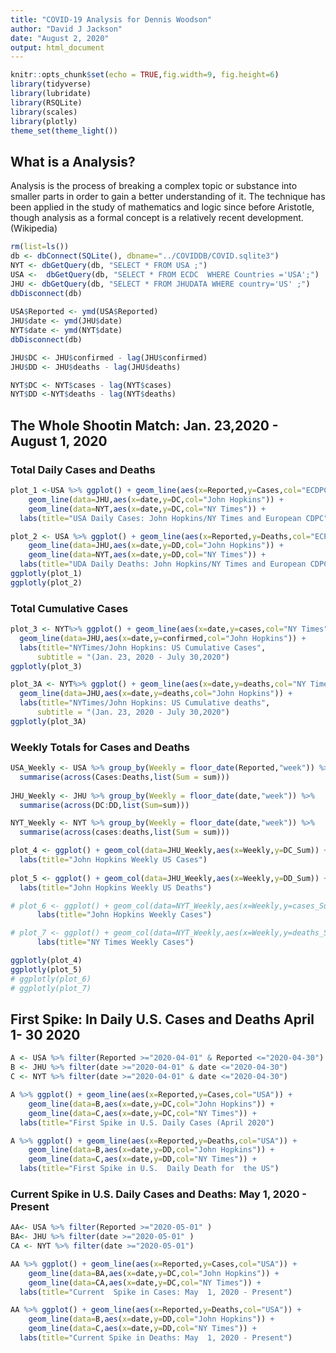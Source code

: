 ```yaml
---
title: "COVID-19 Analysis for Dennis Woodson"
author: "David J Jackson"
date: "August 2, 2020"
output: html_document
---
```


```r
knitr::opts_chunk$set(echo = TRUE,fig.width=9, fig.height=6)
library(tidyverse)
library(lubridate)
library(RSQLite)
library(scales)
library(plotly)
theme_set(theme_light())
```

## What is a Analysis?

Analysis is the process of breaking a complex topic or substance into smaller parts in order to gain a better understanding of it. The technique has been applied in the study of mathematics and logic since before Aristotle, though analysis as a formal concept is a relatively recent development.(Wikipedia)

```r
rm(list=ls())
db <- dbConnect(SQLite(), dbname="../COVIDDB/COVID.sqlite3")
NYT <- dbGetQuery(db, "SELECT * FROM USA ;")
USA <-  dbGetQuery(db, "SELECT * FROM ECDC  WHERE Countries ='USA';")
JHU <- dbGetQuery(db, "SELECT * FROM JHUDATA WHERE country='US' ;")
dbDisconnect(db)
 
USA$Reported <- ymd(USA$Reported)
JHU$date <- ymd(JHU$date)
NYT$date <- ymd(NYT$date)
dbDisconnect(db)
```
```r
JHU$DC <- JHU$confirmed - lag(JHU$confirmed)
JHU$DD <- JHU$deaths - lag(JHU$deaths)

NYT$DC <- NYT$cases - lag(NYT$cases)
NYT$DD <-NYT$deaths - lag(NYT$deaths)
```

## The Whole Shootin Match: Jan. 23,2020 - August 1, 2020
### Total Daily Cases and Deaths

```r
plot_1 <-USA %>% ggplot() + geom_line(aes(x=Reported,y=Cases,col="ECDPC")) +
    geom_line(data=JHU,aes(x=date,y=DC,col="John Hopkins")) +
    geom_line(data=NYT,aes(x=date,y=DC,col="NY Times")) +
  labs(title="USA Daily Cases: John Hopkins/NY Times and European CDPC")

plot_2 <- USA %>% ggplot() + geom_line(aes(x=Reported,y=Deaths,col="ECPDC")) +
    geom_line(data=JHU,aes(x=date,y=DD,col="John Hopkins")) +
    geom_line(data=NYT,aes(x=date,y=DD,col="NY Times")) +
  labs(title="UDA Daily Deaths: John Hopkins/NY Times and European CDPC")
ggplotly(plot_1)
ggplotly(plot_2)
```

### Total Cumulative Cases

```r
plot_3 <- NYT%>% ggplot() + geom_line(aes(x=date,y=cases,col="NY Times")) +
  geom_line(data=JHU,aes(x=date,y=confirmed,col="John Hopkins")) +
  labs(title="NYTimes/John Hopkins: US Cumulative Cases",
      subtitle = "(Jan. 23, 2020 - July 30,2020")
ggplotly(plot_3)

plot_3A <- NYT%>% ggplot() + geom_line(aes(x=date,y=deaths,col="NY Times")) +
  geom_line(data=JHU,aes(x=date,y=deaths,col="John Hopkins")) +
  labs(title="NYTimes/John Hopkins: US Cumulative deaths",
      subtitle = "(Jan. 23, 2020 - July 30,2020")
ggplotly(plot_3A)
```

### Weekly Totals for Cases and Deaths

```r
USA_Weekly <- USA %>% group_by(Weekly = floor_date(Reported,"week")) %>%
  summarise(across(Cases:Deaths,list(Sum = sum)))
  
JHU_Weekly <- JHU %>% group_by(Weekly = floor_date(date,"week")) %>%
  summarise(across(DC:DD,list(Sum=sum)))

NYT_Weekly <- NYT %>% group_by(Weekly = floor_date(date,"week")) %>%
  summarise(across(cases:deaths,list(Sum = sum)))
```
```r
plot_4 <- ggplot() + geom_col(data=JHU_Weekly,aes(x=Weekly,y=DC_Sum)) +
  labs(title="John Hopkins Weekly US Cases")
  
plot_5 <- ggplot() + geom_col(data=JHU_Weekly,aes(x=Weekly,y=DD_Sum)) +
  labs(title="John Hopkins Weekly US Deaths")      
```
```r
# plot_6 <- ggplot() + geom_col(data=NYT_Weekly,aes(x=Weekly,y=cases_Sum)) +
      labs(title="John Hopkins Weekly Cases")
```
```r
# plot_7 <- ggplot() + geom_col(data=NYT_Weekly,aes(x=Weekly,y=deaths_Sum)) +
      labs(title="NY Times Weekly Cases")
```
```r
ggplotly(plot_4)
ggplotly(plot_5)
# ggplotly(plot_6)
# ggplotly(plot_7)
```

##  First  Spike: In Daily U.S. Cases and Deaths April 1- 30 2020 

```r
A <- USA %>% filter(Reported >="2020-04-01" & Reported <="2020-04-30")
B <- JHU %>% filter(date >="2020-04-01" & date <="2020-04-30")
C <- NYT %>% filter(date >="2020-04-01" & date <="2020-04-30")

A %>% ggplot() + geom_line(aes(x=Reported,y=Cases,col="USA")) +
    geom_line(data=B,aes(x=date,y=DC,col="John Hopkins")) +
    geom_line(data=C,aes(x=date,y=DC,col="NY Times")) +
  labs(title="First Spike in U.S. Daily Cases (April 2020")

A %>% ggplot() + geom_line(aes(x=Reported,y=Deaths,col="USA")) +
    geom_line(data=B,aes(x=date,y=DD,col="John Hopkins")) +
    geom_line(data=C,aes(x=date,y=DD,col="NY Times")) +
  labs(title="First Spike in U.S.  Daily Death for  the US")
```

### Current Spike in U.S. Daily Cases and Deaths: May 1, 2020 - Present

```r
AA<- USA %>% filter(Reported >="2020-05-01" )
BA<- JHU %>% filter(date >="2020-05-01" )
CA <- NYT %>% filter(date >="2020-05-01")
```
```r
AA %>% ggplot() + geom_line(aes(x=Reported,y=Cases,col="USA")) +
    geom_line(data=BA,aes(x=date,y=DC,col="John Hopkins")) +
    geom_line(data=CA,aes(x=date,y=DC,col="NY Times")) +
  labs(title="Current  Spike in Cases: May  1, 2020 - Present")

AA %>% ggplot() + geom_line(aes(x=Reported,y=Deaths,col="USA")) +
    geom_line(data=B,aes(x=date,y=DD,col="John Hopkins")) +
    geom_line(data=C,aes(x=date,y=DD,col="NY Times")) +
  labs(title="Current Spike in Deaths: May  1, 2020 - Present")
```
